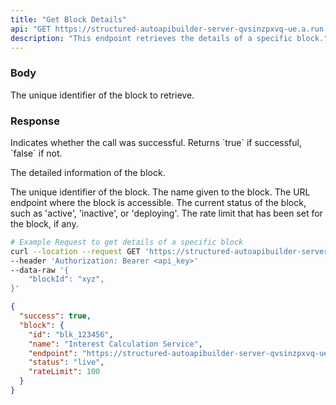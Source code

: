 ```yaml
---
title: "Get Block Details"
api: "GET https://structured-autoapibuilder-server-qvsinzpxvq-ue.a.run.app/blocks/{blockId}"
description: "This endpoint retrieves the details of a specific block."
---
```


### Body

<ParamField path="blockId" type="string">
  The unique identifier of the block to retrieve.
</ParamField>

### Response

<ResponseField name="success" type="boolean">
  Indicates whether the call was successful. Returns `true` if successful,
  `false` if not.
</ResponseField>

<ResponseField name="block" type="object">

The detailed information of the block.

<Expandable title="Toggle object">

<ResponseField name="id" type="string">
  The unique identifier of the block.
</ResponseField>

<ResponseField name="name" type="string">
  The name given to the block.
</ResponseField>

<ResponseField name="endpoint" type="string">
  The URL endpoint where the block is accessible.
</ResponseField>

<ResponseField name="status" type="string">
  The current status of the block, such as 'active', 'inactive', or 'deploying'.
</ResponseField>

<ResponseField name="rateLimit" type="number" optional="true">
  The rate limit that has been set for the block, if any.
</ResponseField>

</Expandable>

</ResponseField>

<RequestExample>

```bash Example Request
# Example Request to get details of a specific block
curl --location --request GET 'https://structured-autoapibuilder-server-qvsinzpxvq-ue.a.run.app/blocks/{blockId}' \
--header 'Authorization: Bearer <api_key>'
--data-raw '{
    "blockId": "xyz",
}'
```

</RequestExample>

<ResponseExample>

```json Response
{
  "success": true,
  "block": {
    "id": "blk_123456",
    "name": "Interest Calculation Service",
    "endpoint": "https://structured-autoapibuilder-server-qvsinzpxvq-ue.a.run.app/blocks/blk_123456",
    "status": "live",
    "rateLimit": 100
  }
}
```

</ResponseExample>
